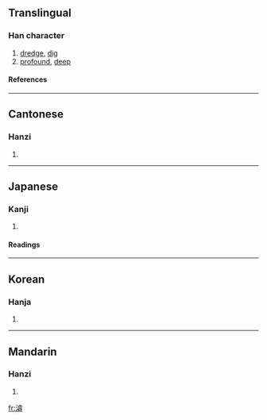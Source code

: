 {{see|浚}}

==Translingual==
===Han character===
{{Han char|rn=85|rad=水|as=14|sn=17|four=3116<sub>8</sub>|canj=水卜月山 (EYBU)}}
# [[dredge]], [[dig]]
# [[profound]], [[deep]]
====References====
{{Han ref|kx=0657.060|dkj=18524|dj=1067.100|hdz=31769.010|uh=6FEC|ud=28652|bh=C0E0|bd=49376}}

----
==Cantonese==
===Hanzi===
{{yue-hanzi|jyut=|y=jeun3}}
# {{defn|Cantonese}}

----
==Japanese==
===Kanji===
{{ja-kanji|grade=|rs=水14}}
# {{defn|Japanese}} 
====Readings====
{{ja-readings|on=[[しゅん]] (shun)|kun=[[さらう]] (sarau), [[ふかい]] (fukai), [[となえる]] (tonaeru)}}

----
==Korean==
===Hanja===
{{ko-hanja|hangeul=준|eumhun=|rv=jun|mr=chun|y=cwun}}
# {{defn|Korean}}

----
==Mandarin==
===Hanzi===
{{cmn-hanzi|pin=[[jùn]] (jun4), [[pú]] (pu2)|wg=chün<sup>4</sup>, p'u<sup>2</sup>}}
# {{defn|Mandarin}}

[[fr:濬]]